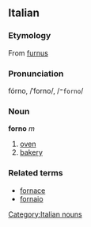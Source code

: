 ==Italian==
===Etymology===
From {{L.}} [[furnus]]
===Pronunciation===
fórno, /ˈforno/, /<tt>"forno</tt>/
===Noun===
[[Category:Italian nouns]]
'''forno''' ''m''

# [[oven]]
# [[bakery]]

===Related terms===
*[[fornace]]
*[[fornaio]]